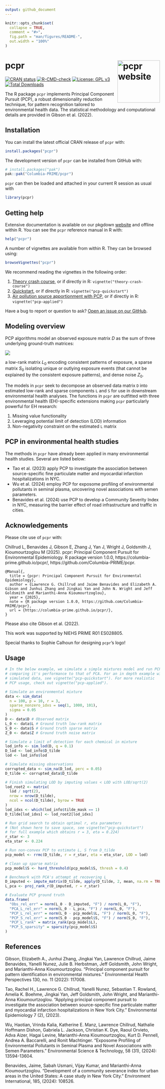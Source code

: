 ```yaml
---
output: github_document
---
```


<!-- README.md is generated from README.Rmd. Please edit that file -->

```r
knitr::opts_chunk$set(
  collapse = TRUE,
  comment = "#>",
  fig.path = "man/figures/README-",
  out.width = "100%"
)
```

# pcpr <a href="https://columbia-prime.github.io/pcpr/"><img src="man/figures/logo.png" align="right" height="138" alt="pcpr website" /></a>

<!-- badges: start -->
[![CRAN status](https://www.r-pkg.org/badges/version/pcpr)](https://cran.r-project.org/package=pcpr)
[![R-CMD-check](https://github.com/Columbia-PRIME/pcpr/actions/workflows/R-CMD-check.yaml/badge.svg)](https://github.com/Columbia-PRIME/pcpr/actions/workflows/R-CMD-check.yaml)
[![License: GPL v3](https://img.shields.io/badge/License-GPLv3-blue.svg)](https://www.gnu.org/licenses/gpl-3.0)
[![Total Downloads](https://cranlogs.r-pkg.org/badges/grand-total/pcpr)](https://cranlogs.r-pkg.org/badges/grand-total/pcpr)
<!-- badges: end -->

The R package `pcpr` implements Principal Component Pursuit (PCP), a robust
dimensionality reduction technique, for pattern recognition tailored to
environmental health data. The statistical methodology and computational details
are provided in Gibson et al. (2022).

## Installation

You can install the latest official CRAN release of `pcpr` with:

``` r
install.packages("pcpr")
```

The development version of `pcpr` can be installed from GitHub with:

``` r
# install.packages("pak")
pak::pak("Columbia-PRIME/pcpr")
```

`pcpr` can then be loaded and attached in your current R session as usual with

```r
library(pcpr)
```

## Getting help

Extensive documentation is available on our pkgdown [website](https://columbia-prime.github.io/pcpr/reference/index.html) and offline within R.
You can see the `pcpr` reference manual in R with:

``` r
help("pcpr")
```

A number of vignettes are available from within R. They can be browsed using:

``` r
browseVignettes("pcpr")
```

We recommend reading the vignettes in the following order:

1. [Theory crash course](https://columbia-prime.github.io/pcpr/articles/theory-crash-course.html), or if directly in R: `vignette("theory-crash-course")`
2. [Quickstart](https://columbia-prime.github.io/pcpr/articles/pcp-quickstart.html), or if directly in R: `vignette("pcp-quickstart")`
3. [Air pollution source apportionment with PCP](https://columbia-prime.github.io/pcpr/articles/pcp-applied.html), or if directly in R: `vignette("pcp-applied")`

Have a bug to report or question to ask? [Open an issue on our GitHub](https://github.com/Columbia-PRIME/pcpr/issues).

## Modeling overview

PCP algorithms model an observed exposure matrix $D$ as the sum of three underlying
ground-truth matrices:

![](man/figures/README-pcp-model-1.jpeg)

a low-rank matrix $L_0$ encoding consistent patterns of exposure, a sparse
matrix $S_0$ isolating unique or outlying exposure events (that cannot be
explained by the consistent exposure patterns), and dense noise $Z_0$.

The models in `pcpr` seek to decompose an observed data matrix `D` into estimated
low-rank and sparse components `L` and `S` for use in downstream environmental health
analyses. The functions in `pcpr` are outfitted with three environmental health
(EH)-specific extensions making `pcpr` particularly powerful for EH research:

1. Missing value functionality
2. Leveraging potential limit of detection (LOD) information
3. Non-negativity constraint on the estimated `L` matrix

## PCP in environmental health studies

The methods in `pcpr` have already been applied in many environmental health studies. Several are listed below:

* Tao et al. (2023) apply PCP to investigate the association between source-specific fine particulate matter and myocardial infarction hospitalizations in NYC. 
* Wu et al. (2024) employ PCP for exposome profiling of environmental pollutants in seminal plasma, uncovering novel associations with semen parameters.
* Benavides et al. (2024) use PCP to develop a Community Severity Index in NYC, measuring the barrier effect of road infrastructure and traffic in cities. 

## Acknowledgements

Please cite use of `pcpr` with:

Chillrud L, Benavides J, Gibson E, Zhang J, Yan J, Wright J, Goldsmith J, Kioumourtzoglou M (2025).
pcpr: Principal Component Pursuit for Environmental Epidemiology. R package version 1.0.0,
https://columbia-prime.github.io/pcpr/, https://github.com/Columbia-PRIME/pcpr.

```
@Manual{,
  title = {pcpr: Principal Component Pursuit for Environmental Epidemiology},
  author = {Lawrence G. Chillrud and Jaime Benavides and Elizabeth A. Gibson and Junhui Zhang and Jingkai Yan and John N. Wright and Jeff Goldsmith and Marianthi-Anna Kioumourtzoglou},
  year = {2025},
  note = {R package version 1.0.0, https://github.com/Columbia-PRIME/pcpr},
  url = {https://columbia-prime.github.io/pcpr/},
}
```

Please also cite Gibson et al. (2022).

This work was supported by NIEHS PRIME R01 ES028805.

Special thanks to Sophie Calhoun for designing `pcpr`'s logo!

## Usage
```r
# In the below example, we simulate a simple mixtures model and run PCP,
# comparing it's performance to that of PCA. For an in depth example with
# simulated data, see vignette("pcp-quickstart"). For more realistic
# PCP usage, check out vignette("pcp-applied").

# Simulate an environmental mixture
data <- sim_data(
  n = 100, p = 10, r = 3,
  sparse_nonzero_idxs = seq(1, 1000, 101),
  sigma = 0.05
)
D <- data$D # Observed matrix
L_0 <- data$L # Ground truth low-rank matrix
S_0 <- data$S # Ground truth sparse matrix
Z_0 <- data$Z # Ground truth noise matrix

# Simulate a limit of detection for each chemical in mixture
lod_info <- sim_lod(D, q = 0.1)
D_lod <- lod_info$D_tilde
lod <- lod_info$lod

# Simulate missing observations
corrupted_data <- sim_na(D_lod, perc = 0.05)
D_tilde <- corrupted_data$D_tilde

# Finish simulating LOD by imputing values < LOD with LOD/sqrt(2)
lod_root2 <- matrix(
  lod / sqrt(2),
  nrow = nrow(D_tilde),
  ncol = ncol(D_tilde), byrow = TRUE
)
lod_idxs <- which(lod_info$tilde_mask == 1)
D_tilde[lod_idxs] <- lod_root2[lod_idxs]

# Run grid search to obtain optimal r, eta parameters
# (Not shown here to save space, see vignette("pcp-quickstart")
# for full example which obtains r = 3, eta = 0.224)
r_star <- 3
eta_star <- 0.224

# Run non-convex PCP to estimate L, S from D_tilde
pcp_model <- rrmc(D_tilde, r = r_star, eta = eta_star, LOD = lod)

# Clean up sparse matrix
pcp_model$S <- hard_threshold(pcp_model$S, thresh = 0.4)

# Benchmark with PCA's attempt at recovering L
D_imputed <- impute_matrix(D_tilde, apply(D_tilde, 2, mean, na.rm = TRUE))
L_pca <- proj_rank_r(D_imputed, r = r_star)

# Evaluate PCP ground truth
data.frame(
  "Obs_rel_err" = norm(L_0 - D_imputed, "F") / norm(L_0, "F"),
  "PCA_L_rel_err" = norm(L_0 - L_pca, "F") / norm(L_0, "F"),
  "PCP_L_rel_err" = norm(L_0 - pcp_model$L, "F") / norm(L_0, "F"),
  "PCP_S_rel_err" = norm(S_0 - pcp_model$S, "F") / norm(S_0, "F"),
  "PCP_L_rank" = matrix_rank(pcp_model$L),
  "PCP_S_sparsity" = sparsity(pcp_model$S)
)
```

## References

Gibson, Elizabeth A., Junhui Zhang, Jingkai Yan, Lawrence Chillrud, Jaime Benavides, Yanelli Nunez, Julie B. Herbstman, Jeff Goldsmith, John Wright, and Marianthi-Anna Kioumourtzoglou. "Principal component pursuit for pattern identification in environmental mixtures." Environmental Health Perspectives 130, no. 11 (2022): 117008.

Tao, Rachel H., Lawrence G. Chillrud, Yanelli Nunez, Sebastian T. Rowland, Amelia K. Boehme, Jingkai Yan, Jeff Goldsmith, John Wright, and Marianthi-Anna Kioumourtzoglou. "Applying principal component pursuit to investigate the association between source-specific fine particulate matter and myocardial infarction hospitalizations in New York City." Environmental Epidemiology 7 (2), (2023).

Wu, Haotian, Vrinda Kalia, Katherine E. Manz, Lawrence Chillrud, Nathalie Hoffmann Dishon, Gabriela L. Jackson, Christian K. Dye, Raoul Orvieto, Adva Aizer, Hagai Levine, Marianthi-Anna Kioumourtzoglou, Kurt D. Pennell, Andrea A. Baccarelli, and Ronit Machtinger. "Exposome Profiling of Environmental Pollutants in Seminal Plasma and Novel Associations with Semen Parameters." Environmental Science & Technology, 58 (31), (2024): 13594-13604.

Benavides, Jaime, Sabah Usmani, Vijay Kumar, and Marianthi-Anna Kioumourtzoglou. "Development of a community severance index for urban areas in the United States: A case study in New York City." Environment International, 185, (2024): 108526.
